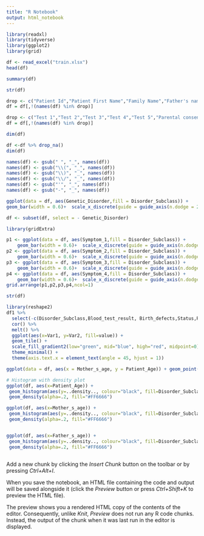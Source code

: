 ```yaml
---
title: "R Notebook"
output: html_notebook
---
```


```r
library(readxl)
library(tidyverse)
library(ggplot2)
library(grid)
```

```r
df <- read_excel("train.xlsx")
head(df)
```

```r
summary(df)
```

```r
str(df) 
```

```r
drop <- c("Patient Id","Patient First Name","Family Name","Father's name","Institute Name","Location of Institute")
df = df[,!(names(df) %in% drop)]
```

```r
drop <- c("Test 1","Test 2","Test 3","Test 4","Test 5","Parental consent","Place of birth")
df = df[,!(names(df) %in% drop)]
```

```r
dim(df)
```

```r
df <-df %>% drop_na()
dim(df)
```

```r
names(df) <- gsub(" ", "_", names(df))
names(df) <- gsub("\\(", "_", names(df))
names(df) <- gsub("\\)", "_", names(df))
names(df) <- gsub("\\/", "_", names(df))
names(df) <- gsub("'", "_", names(df))
names(df) <- gsub("-", "_", names(df))
```

```r
ggplot(data = df, aes(Genetic_Disorder,fill = Disorder_Subclass)) +
geom_bar(width = 0.6)+  scale_x_discrete(guide = guide_axis(n.dodge = 2))
```

```r
df <- subset(df, select = - Genetic_Disorder)
```

```r
library(gridExtra)

p1 <- ggplot(data = df, aes(Symptom_1,fill = Disorder_Subclass)) +
    geom_bar(width = 0.6)+  scale_x_discrete(guide = guide_axis(n.dodge = 2))
p2 <- ggplot(data = df, aes(Symptom_2,fill = Disorder_Subclass)) +
    geom_bar(width = 0.6)+  scale_x_discrete(guide = guide_axis(n.dodge = 2))
p3 <- ggplot(data = df, aes(Symptom_3,fill = Disorder_Subclass)) +
    geom_bar(width = 0.6)+  scale_x_discrete(guide = guide_axis(n.dodge = 2))
p4 <- ggplot(data = df, aes(Symptom_4,fill = Disorder_Subclass)) +
    geom_bar(width = 0.6)+  scale_x_discrete(guide = guide_axis(n.dodge = 2))
grid.arrange(p1,p2,p3,p4,ncol=1)
```

```r
str(df)
```

```r
library(reshape2)
df1 %>%
  select(-c(Disorder_Subclass,Blood_test_result, Birth_defects,Status,Respiratory_Rate__breaths_min_,Heart_Rate__rates_min,Gender,Follow_up,Birth_asphyxia ,Autopsy_shows_birth_defect__if_applicable_,Folic_acid_details__peri_conceptional_,H_O_serious_maternal_illness,H_O_radiation_exposure__x_ray_,H_O_substance_abuse,Assisted_conception_IVF_ART,History_of_anomalies_in_previous_pregnancies,Paternal_gene,Genes_in_mother_s_side,Inherited_from_father,Maternal_gene )) %>%
  cor() %>%
  melt() %>%
  ggplot(aes(x=Var1, y=Var2, fill=value)) +
  geom_tile() +
  scale_fill_gradient2(low="green", mid="blue", high="red", midpoint=0) +
  theme_minimal() +
  theme(axis.text.x = element_text(angle = 45, hjust = 1))
```

```r
ggplot(data = df, aes(x = Mother_s_age, y = Patient_Age)) + geom_point()
```

```r
# Histogram with density plot
ggplot(df, aes(x=Patient_Age)) + 
 geom_histogram(aes(y=..density.., colour="black", fill=Disorder_Subclass))+
 geom_density(alpha=.2, fill="#FF6666")
```

```r
ggplot(df, aes(x=Mother_s_age)) + 
 geom_histogram(aes(y=..density.., colour="black", fill=Disorder_Subclass))+
 geom_density(alpha=.2, fill="#FF6666")
```

```r

```

```r
ggplot(df, aes(x=Father_s_age)) + 
 geom_histogram(aes(y=..density.., colour="black", fill=Disorder_Subclass))+
 geom_density(alpha=.2, fill="#FF6666")
```

```r

```

Add a new chunk by clicking the *Insert Chunk* button on the toolbar or by pressing *Ctrl+Alt+I*.

When you save the notebook, an HTML file containing the code and output will be saved alongside it (click the *Preview* button or press *Ctrl+Shift+K* to preview the HTML file).

The preview shows you a rendered HTML copy of the contents of the editor. Consequently, unlike *Knit*, *Preview* does not run any R code chunks. Instead, the output of the chunk when it was last run in the editor is displayed.
